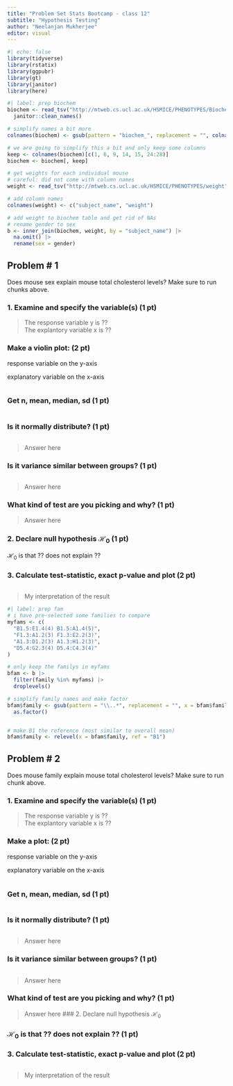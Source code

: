 ```yaml
---
title: "Problem Set Stats Bootcamp - class 12"
subtitle: "Hypothesis Testing"
author: "Neelanjan Mukherjee"
editor: visual
---
```


```r
#| echo: false
library(tidyverse)
library(rstatix)
library(ggpubr)
library(gt)
library(janitor)
library(here)
```

```r
#| label: prep biochem
biochem <- read_tsv("http://mtweb.cs.ucl.ac.uk/HSMICE/PHENOTYPES/Biochemistry.txt", show_col_types = FALSE) |>
  janitor::clean_names()

# simplify names a bit more
colnames(biochem) <- gsub(pattern = "biochem_", replacement = "", colnames(biochem))

# we are going to simplify this a bit and only keep some columns
keep <- colnames(biochem)[c(1, 6, 9, 14, 15, 24:28)]
biochem <- biochem[, keep]

# get weights for each individual mouse
# careful: did not come with column names
weight <- read_tsv("http://mtweb.cs.ucl.ac.uk/HSMICE/PHENOTYPES/weight", col_names = F, show_col_types = FALSE)

# add column names
colnames(weight) <- c("subject_name", "weight")

# add weight to biochem table and get rid of NAs
# rename gender to sex
b <- inner_join(biochem, weight, by = "subject_name") |>
  na.omit() |>
  rename(sex = gender)
```

## Problem \# 1

Does mouse sex explain mouse total cholesterol levels? Make sure to run chunks above.

### 1. Examine and specify the variable(s) (1 pt)

> The response variable y is $??$\
> The explantory variable x is $??$

### Make a violin plot: (2 pt)

response variable on the y-axis

explanatory variable on the x-axis

```r
```

### Get n, mean, median, sd (1 pt)

```r
```

### Is it normally distribute? (1 pt)

```r
```

> Answer here

### Is it variance similar between groups? (1 pt)

```r
```

> Answer here

### What kind of test are you picking and why? (1 pt)

> Answer here

### 2. Declare null hypothesis $\mathcal{H}_0$ (1 pt)

$\mathcal{H}_0$ is that $??$ does not explain $??$

### 3. Calculate test-statistic, exact p-value and plot (2 pt)

```r
```

> My interpretation of the result

```r
#| label: prep fam
# i have pre-selected some families to compare
myfams <- c(
  "B1.5:E1.4(4) B1.5:A1.4(5)",
  "F1.3:A1.2(3) F1.3:E2.2(3)",
  "A1.3:D1.2(3) A1.3:H1.2(3)",
  "D5.4:G2.3(4) D5.4:C4.3(4)"
)

# only keep the familys in myfams
bfam <- b |>
  filter(family %in% myfams) |>
  droplevels()

# simplify family names and make factor
bfam$family <- gsub(pattern = "\\..*", replacement = "", x = bfam$family) |>
  as.factor()


# make B1 the reference (most similar to overall mean)
bfam$family <- relevel(x = bfam$family, ref = "B1")
```

## Problem \# 2

Does mouse family explain mouse total cholesterol levels? Make sure to run chunk above.

### 1. Examine and specify the variable(s) (1 pt)

> The response variable y is $??$\
> The explantory variable x is $??$

### Make a plot: (2 pt)

response variable on the y-axis

explanatory variable on the x-axis

```r
```

### Get n, mean, median, sd (1 pt)

```r
```

### Is it normally distribute? (1 pt)

```r
```

> Answer here

### Is it variance similar between groups? (1 pt)

```r
```

> Answer here

### What kind of test are you picking and why? (1 pt)

> Answer here \### 2. Declare null hypothesis $\mathcal{H}_0$

### $\mathcal{H}_0$ is that $??$ does not explain $??$ (1 pt)

### 3. Calculate test-statistic, exact p-value and plot (2 pt)

```r
```

> My interpretation of the result
